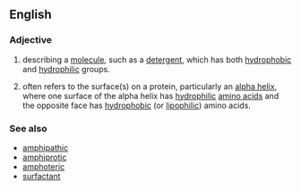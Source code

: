 ==English==
===Adjective===
{{en-adj}}
#{{chemistry}} describing a [[molecule]], such as a [[detergent]], which has both [[hydrophobic]] and [[hydrophilic]] groups.
#{{biochemistry}} often refers to the surface(s) on a protein, particularly an [[alpha helix]], where one surface of the alpha helix has [[hydrophilic]] [[amino acid]]s and the opposite face has [[hydrophobic]] (or [[lipophilic]]) amino acids.

===See also===
*[[amphipathic]]
*[[amphiprotic]]
*[[amphoteric]]
*[[surfactant]]